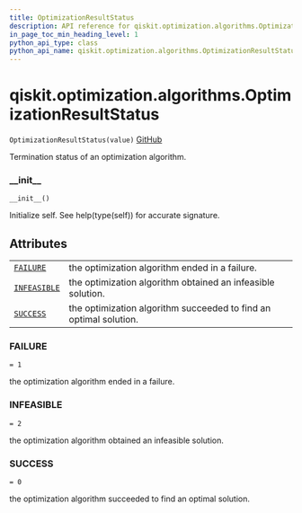 ```yaml
---
title: OptimizationResultStatus
description: API reference for qiskit.optimization.algorithms.OptimizationResultStatus
in_page_toc_min_heading_level: 1
python_api_type: class
python_api_name: qiskit.optimization.algorithms.OptimizationResultStatus
---
```


# qiskit.optimization.algorithms.OptimizationResultStatus

<span id="qiskit.optimization.algorithms.OptimizationResultStatus" />

`OptimizationResultStatus(value)` [GitHub](https://github.com/qiskit-community/qiskit-aqua/tree/stable/0.9/qiskit/optimization/algorithms/optimization_algorithm.py "view source code")

Termination status of an optimization algorithm.

### \_\_init\_\_

<span id="qiskit.optimization.algorithms.OptimizationResultStatus.__init__" />

`__init__()`

Initialize self. See help(type(self)) for accurate signature.

## Attributes

|                                                                                                                                                          |                                                                   |
| -------------------------------------------------------------------------------------------------------------------------------------------------------- | ----------------------------------------------------------------- |
| [`FAILURE`](#qiskit.optimization.algorithms.OptimizationResultStatus.FAILURE "qiskit.optimization.algorithms.OptimizationResultStatus.FAILURE")          | the optimization algorithm ended in a failure.                    |
| [`INFEASIBLE`](#qiskit.optimization.algorithms.OptimizationResultStatus.INFEASIBLE "qiskit.optimization.algorithms.OptimizationResultStatus.INFEASIBLE") | the optimization algorithm obtained an infeasible solution.       |
| [`SUCCESS`](#qiskit.optimization.algorithms.OptimizationResultStatus.SUCCESS "qiskit.optimization.algorithms.OptimizationResultStatus.SUCCESS")          | the optimization algorithm succeeded to find an optimal solution. |

<span id="qiskit.optimization.algorithms.OptimizationResultStatus.FAILURE" />

### FAILURE

`= 1`

the optimization algorithm ended in a failure.

<span id="qiskit.optimization.algorithms.OptimizationResultStatus.INFEASIBLE" />

### INFEASIBLE

`= 2`

the optimization algorithm obtained an infeasible solution.

<span id="qiskit.optimization.algorithms.OptimizationResultStatus.SUCCESS" />

### SUCCESS

`= 0`

the optimization algorithm succeeded to find an optimal solution.

